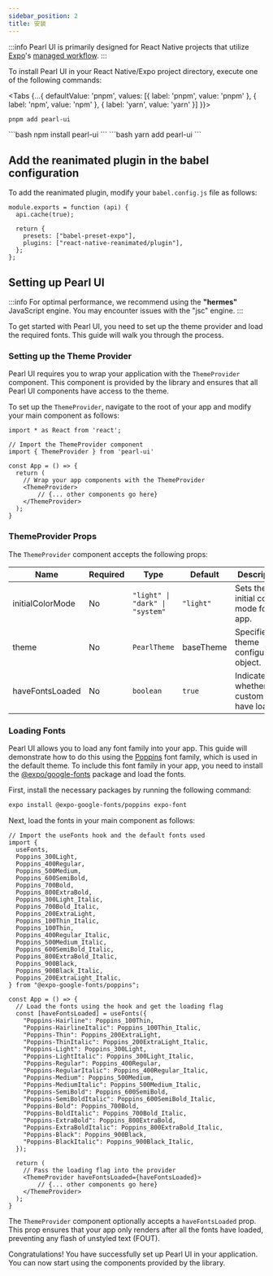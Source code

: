 ```yaml
---
sidebar_position: 2
title: 安装
---
```



:::info
Pearl UI is primarily designed for React Native projects that utilize [Expo](https://docs.expo.dev/)'s [managed workflow](https://docs.expo.dev/introduction/managed-vs-bare/#managed-workflow).
:::

To <Highlight>install</Highlight> Pearl UI in your React Native/Expo project directory, execute one of the following commands:

<Tabs {...{
  defaultValue: 'pnpm',
  values: [{
    label: 'pnpm',
    value: 'pnpm'
  }, {
    label: 'npm',
    value: 'npm'
  }, {
    label: 'yarn',
    value: 'yarn'
  }]
}}>
  <TabItem value="pnpm">
  ```bash
  pnpm add pearl-ui
  ```
  </TabItem>
  <TabItem value="npm">
  ```bash
  npm install pearl-ui
  ```
  </TabItem>
  <TabItem value="yarn">
  ```bash
  yarn add pearl-ui
  ```
  </TabItem>
</Tabs>

## Add the reanimated plugin in the babel configuration

To add the reanimated plugin, modify your `babel.config.js` file as follows:

```tsx
module.exports = function (api) {
  api.cache(true);
  
  return {
    presets: ["babel-preset-expo"],
    plugins: ["react-native-reanimated/plugin"],
  };
};
```

## Setting up Pearl UI

:::info
For optimal performance, we recommend using the **"hermes"** JavaScript engine. You may encounter issues with the "jsc" engine.
:::

To get started with Pearl UI, you need to set up the theme provider and load the required fonts. This guide will walk you through the process.

### Setting up the Theme Provider

Pearl UI requires you to wrap your application with the `ThemeProvider` component. This component is provided by the library and ensures that all Pearl UI components have access to the theme.

To set up the `ThemeProvider`, navigate to the root of your app and modify your main component as follows:

```tsx title="App.tsx"
import * as React from 'react';

// Import the ThemeProvider component
import { ThemeProvider } from 'pearl-ui'

const App = () => {
  return (
    // Wrap your app components with the ThemeProvider
    <ThemeProvider>
        // {... other components go here}
    </ThemeProvider>
  );
}
```

### ThemeProvider Props

The `ThemeProvider` component accepts the following props:

| Name             | Required | Type                                 | Default                               | Description                                     |
| ---------------- | -------- | ------------------------------------ | ------------------------------------- | ----------------------------------------------- |
| initialColorMode | No       | `"light" \| "dark" \| "system"` | `"light"`                             | Sets the initial color mode for the app.        |
| theme            | No       | `PearlTheme`                    | baseTheme | Specifies the theme configuration object.       |
| haveFontsLoaded  | No       | `boolean`                       | `true`                                | Indicates whether the custom fonts have loaded. |

### Loading Fonts

Pearl UI allows you to load any font family into your app. This guide will demonstrate how to do this using the [Poppins](https://fonts.google.com/specimen/Poppins) font family, which is used in the default theme. To include this font family in your app, you need to install the [@expo/google-fonts](https://github.com/expo/google-fonts) package and load the fonts.

First, install the necessary packages by running the following command:

```bash
expo install @expo-google-fonts/poppins expo-font
```

Next, load the fonts in your main component as follows:

```tsx title="App.tsx"
// Import the useFonts hook and the default fonts used
import {
  useFonts,
  Poppins_300Light,
  Poppins_400Regular,
  Poppins_500Medium,
  Poppins_600SemiBold,
  Poppins_700Bold,
  Poppins_800ExtraBold,
  Poppins_300Light_Italic,
  Poppins_700Bold_Italic,
  Poppins_200ExtraLight,
  Poppins_100Thin_Italic,
  Poppins_100Thin,
  Poppins_400Regular_Italic,
  Poppins_500Medium_Italic,
  Poppins_600SemiBold_Italic,
  Poppins_800ExtraBold_Italic,
  Poppins_900Black,
  Poppins_900Black_Italic,
  Poppins_200ExtraLight_Italic,
} from "@expo-google-fonts/poppins";

const App = () => {
  // Load the fonts using the hook and get the loading flag
  const [haveFontsLoaded] = useFonts({
    "Poppins-Hairline": Poppins_100Thin,
    "Poppins-HairlineItalic": Poppins_100Thin_Italic,
    "Poppins-Thin": Poppins_200ExtraLight,
    "Poppins-ThinItalic": Poppins_200ExtraLight_Italic,
    "Poppins-Light": Poppins_300Light,
    "Poppins-LightItalic": Poppins_300Light_Italic,
    "Poppins-Regular": Poppins_400Regular,
    "Poppins-RegularItalic": Poppins_400Regular_Italic,
    "Poppins-Medium": Poppins_500Medium,
    "Poppins-MediumItalic": Poppins_500Medium_Italic,
    "Poppins-SemiBold": Poppins_600SemiBold,
    "Poppins-SemiBoldItalic": Poppins_600SemiBold_Italic,
    "Poppins-Bold": Poppins_700Bold,
    "Poppins-BoldItalic": Poppins_700Bold_Italic,
    "Poppins-ExtraBold": Poppins_800ExtraBold,
    "Poppins-ExtraBoldItalic": Poppins_800ExtraBold_Italic,
    "Poppins-Black": Poppins_900Black,
    "Poppins-BlackItalic": Poppins_900Black_Italic,
  });

  return (
    // Pass the loading flag into the provider
    <ThemeProvider haveFontsLoaded={haveFontsLoaded}>
        // {... other components go here}
    </ThemeProvider>
  );
}
```

The `ThemeProvider` component optionally accepts a `haveFontsLoaded` prop. This prop ensures that your app only renders after all the fonts have loaded, preventing any flash of unstyled text (FOUT).

Congratulations! You have successfully set up Pearl UI in your application. You can now start using the components provided by the library.
